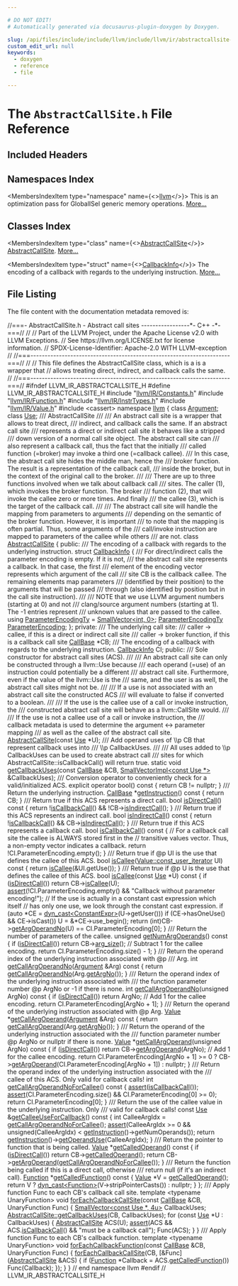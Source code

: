```yaml
---

# DO NOT EDIT!
# Automatically generated via docusaurus-plugin-doxygen by Doxygen.

slug: /api/files/include/include/llvm/include/llvm/ir/abstractcallsite-h
custom_edit_url: null
keywords:
  - doxygen
  - reference
  - file

---
```





# The `AbstractCallSite.h` File Reference

<DoxygenPage pluginConfig={pluginConfig}>



## Included Headers

<IncludesList>
<IncludesListItem
  filePath="llvm/IR/Constants.h"
  permalink="/docs/api/files/include/include/llvm/include/llvm/ir/constants-h"
  isLocal="true" />
<IncludesListItem
  filePath="llvm/IR/Function.h"
  permalink="/docs/api/files/include/include/llvm/include/llvm/ir/function-h"
  isLocal="true" />
<IncludesListItem
  filePath="llvm/IR/InstrTypes.h"
  permalink="/docs/api/files/include/include/llvm/include/llvm/ir/instrtypes-h"
  isLocal="true" />
<IncludesListItem
  filePath="llvm/IR/Value.h"
  permalink="/docs/api/files/include/include/llvm/include/llvm/ir/value-h"
  isLocal="true" />
<IncludesListItem
  filePath="cassert"
  permalink=""
  isLocal="false" />
</IncludesList>

## Namespaces Index

<MembersIndex>

<MembersIndexItem
  type="namespace"
  name={<><a href="/docs/api/namespaces/llvm">llvm</a></>}>
This is an optimization pass for GlobalISel generic memory operations. <a href="/docs/api/namespaces/llvm/#details">More...</a>
</MembersIndexItem>

</MembersIndex>

## Classes Index

<MembersIndex>

<MembersIndexItem
  type="class"
  name={<><a href="/docs/api/classes/llvm/abstractcallsite">AbstractCallSite</a></>}>
<a href="/docs/api/classes/llvm/abstractcallsite">AbstractCallSite</a>. <a href="/docs/api/classes/llvm/abstractcallsite/#details">More...</a>
</MembersIndexItem>

<MembersIndexItem
  type="struct"
  name={<><a href="/docs/api/structs/llvm/abstractcallsite/callbackinfo">CallbackInfo</a></>}>
The encoding of a callback with regards to the underlying instruction. <a href="/docs/api/structs/llvm/abstractcallsite/callbackinfo/#details">More...</a>
</MembersIndexItem>

</MembersIndex>


## File Listing

The file content with the documentation metadata removed is:

<ProgramListing>

<Link id="l00001" /><CodeLine lineNumber="1"><span class="doxyHighlightComment">//===- AbstractCallSite.h - Abstract call sites -----------------&#42;- C++ -&#42;-===//</span></CodeLine>
<Link id="l00002" /><CodeLine lineNumber="2"><span class="doxyHighlightComment">//</span></CodeLine>
<Link id="l00003" /><CodeLine lineNumber="3"><span class="doxyHighlightComment">// Part of the LLVM Project, under the Apache License v2.0 with LLVM Exceptions.</span></CodeLine>
<Link id="l00004" /><CodeLine lineNumber="4"><span class="doxyHighlightComment">// See https://llvm.org/LICENSE.txt for license information.</span></CodeLine>
<Link id="l00005" /><CodeLine lineNumber="5"><span class="doxyHighlightComment">// SPDX-License-Identifier: Apache-2.0 WITH LLVM-exception</span></CodeLine>
<Link id="l00006" /><CodeLine lineNumber="6"><span class="doxyHighlightComment">//</span></CodeLine>
<Link id="l00007" /><CodeLine lineNumber="7"><span class="doxyHighlightComment">//===----------------------------------------------------------------------===//</span></CodeLine>
<Link id="l00008" /><CodeLine lineNumber="8"><span class="doxyHighlightComment">//</span></CodeLine>
<Link id="l00009" /><CodeLine lineNumber="9"><span class="doxyHighlightComment">// This file defines the AbstractCallSite class, which is a is a wrapper that</span></CodeLine>
<Link id="l00010" /><CodeLine lineNumber="10"><span class="doxyHighlightComment">// allows treating direct, indirect, and callback calls the same.</span></CodeLine>
<Link id="l00011" /><CodeLine lineNumber="11"><span class="doxyHighlightComment">//</span></CodeLine>
<Link id="l00012" /><CodeLine lineNumber="12"><span class="doxyHighlightComment">//===----------------------------------------------------------------------===//</span></CodeLine>
<Link id="l00013" /><CodeLine lineNumber="13"></CodeLine>
<Link id="l00014" /><CodeLine lineNumber="14"><span class="doxyHighlightPreprocessor">#ifndef LLVM&#95;IR&#95;ABSTRACTCALLSITE&#95;H</span></CodeLine>
<Link id="l00015" /><CodeLine lineNumber="15"><span class="doxyHighlightPreprocessor">#define LLVM&#95;IR&#95;ABSTRACTCALLSITE&#95;H</span></CodeLine>
<Link id="l00016" /><CodeLine lineNumber="16"></CodeLine>
<Link id="l00017" /><CodeLine lineNumber="17"><span class="doxyHighlightPreprocessor">#include &quot;<a href="/docs/api/files/include/include/llvm/include/llvm/ir/constants-h">llvm/IR/Constants.h</a>&quot;</span></CodeLine>
<Link id="l00018" /><CodeLine lineNumber="18"><span class="doxyHighlightPreprocessor">#include &quot;<a href="/docs/api/files/include/include/llvm/include/llvm/ir/function-h">llvm/IR/Function.h</a>&quot;</span></CodeLine>
<Link id="l00019" /><CodeLine lineNumber="19"><span class="doxyHighlightPreprocessor">#include &quot;<a href="/docs/api/files/include/include/llvm/include/llvm/ir/instrtypes-h">llvm/IR/InstrTypes.h</a>&quot;</span></CodeLine>
<Link id="l00020" /><CodeLine lineNumber="20"><span class="doxyHighlightPreprocessor">#include &quot;<a href="/docs/api/files/include/include/llvm/include/llvm/ir/value-h">llvm/IR/Value.h</a>&quot;</span></CodeLine>
<Link id="l00021" /><CodeLine lineNumber="21"><span class="doxyHighlightPreprocessor">#include &lt;cassert&gt;</span></CodeLine>
<Link id="l00022" /><CodeLine lineNumber="22"></CodeLine>
<Link id="l00023" /><CodeLine lineNumber="23"><span class="doxyHighlightKeyword">namespace </span><span class="doxyHighlight"><a href="/docs/api/namespaces/llvm">llvm</a> &#123;</span></CodeLine>
<Link id="l00024" /><CodeLine lineNumber="24"></CodeLine>
<Link id="l00025" /><CodeLine lineNumber="25"><span class="doxyHighlightKeyword">class </span><span class="doxyHighlight"><a href="/docs/api/classes/llvm/argument">Argument</a>;</span></CodeLine>
<Link id="l00026" /><CodeLine lineNumber="26"><span class="doxyHighlightKeyword">class </span><span class="doxyHighlight"><a href="/docs/api/classes/llvm/use">Use</a>;</span></CodeLine>
<Link id="l00027" /><CodeLine lineNumber="27"></CodeLine>
<Link id="l00028" /><CodeLine lineNumber="28"><span class="doxyHighlightComment">/// AbstractCallSite</span></CodeLine>
<Link id="l00029" /><CodeLine lineNumber="29"><span class="doxyHighlightComment">///</span></CodeLine>
<Link id="l00030" /><CodeLine lineNumber="30"><span class="doxyHighlightComment">/// An abstract call site is a wrapper that allows to treat direct,</span></CodeLine>
<Link id="l00031" /><CodeLine lineNumber="31"><span class="doxyHighlightComment">/// indirect, and callback calls the same. If an abstract call site</span></CodeLine>
<Link id="l00032" /><CodeLine lineNumber="32"><span class="doxyHighlightComment">/// represents a direct or indirect call site it behaves like a stripped</span></CodeLine>
<Link id="l00033" /><CodeLine lineNumber="33"><span class="doxyHighlightComment">/// down version of a normal call site object. The abstract call site can</span></CodeLine>
<Link id="l00034" /><CodeLine lineNumber="34"><span class="doxyHighlightComment">/// also represent a callback call, thus the fact that the initially</span></CodeLine>
<Link id="l00035" /><CodeLine lineNumber="35"><span class="doxyHighlightComment">/// called function (=broker) may invoke a third one (=callback callee).</span></CodeLine>
<Link id="l00036" /><CodeLine lineNumber="36"><span class="doxyHighlightComment">/// In this case, the abstract call site hides the middle man, hence the</span></CodeLine>
<Link id="l00037" /><CodeLine lineNumber="37"><span class="doxyHighlightComment">/// broker function. The result is a representation of the callback call,</span></CodeLine>
<Link id="l00038" /><CodeLine lineNumber="38"><span class="doxyHighlightComment">/// inside the broker, but in the context of the original call to the broker.</span></CodeLine>
<Link id="l00039" /><CodeLine lineNumber="39"><span class="doxyHighlightComment">///</span></CodeLine>
<Link id="l00040" /><CodeLine lineNumber="40"><span class="doxyHighlightComment">/// There are up to three functions involved when we talk about callback call</span></CodeLine>
<Link id="l00041" /><CodeLine lineNumber="41"><span class="doxyHighlightComment">/// sites. The caller (1), which invokes the broker function. The broker</span></CodeLine>
<Link id="l00042" /><CodeLine lineNumber="42"><span class="doxyHighlightComment">/// function (2), that will invoke the callee zero or more times. And finally</span></CodeLine>
<Link id="l00043" /><CodeLine lineNumber="43"><span class="doxyHighlightComment">/// the callee (3), which is the target of the callback call.</span></CodeLine>
<Link id="l00044" /><CodeLine lineNumber="44"><span class="doxyHighlightComment">///</span></CodeLine>
<Link id="l00045" /><CodeLine lineNumber="45"><span class="doxyHighlightComment">/// The abstract call site will handle the mapping from parameters to arguments</span></CodeLine>
<Link id="l00046" /><CodeLine lineNumber="46"><span class="doxyHighlightComment">/// depending on the semantic of the broker function. However, it is important</span></CodeLine>
<Link id="l00047" /><CodeLine lineNumber="47"><span class="doxyHighlightComment">/// to note that the mapping is often partial. Thus, some arguments of the</span></CodeLine>
<Link id="l00048" /><CodeLine lineNumber="48"><span class="doxyHighlightComment">/// call/invoke instruction are mapped to parameters of the callee while others</span></CodeLine>
<Link id="l00049" /><CodeLine lineNumber="49"><span class="doxyHighlightComment">/// are not.</span></CodeLine>
<Link id="l00050" /><CodeLine lineNumber="50" lineLink="/docs/api/classes/llvm/abstractcallsite"><span class="doxyHighlightKeyword">class </span><span class="doxyHighlight"><a href="/docs/api/classes/llvm/abstractcallsite/#a582d0050c740c1f23bce6bc0c8c5b189">AbstractCallSite</a> &#123;</span></CodeLine>
<Link id="l00051" /><CodeLine lineNumber="51"><span class="doxyHighlightKeyword">public</span><span class="doxyHighlight">:</span></CodeLine>
<Link id="l00052" /><CodeLine lineNumber="52"></CodeLine>
<Link id="l00053" /><CodeLine lineNumber="53"><span class="doxyHighlightComment">  /// The encoding of a callback with regards to the underlying instruction.</span></CodeLine>
<Link id="l00054" /><CodeLine lineNumber="54" lineLink="/docs/api/structs/llvm/abstractcallsite/callbackinfo"><span class="doxyHighlight">  </span><span class="doxyHighlightKeyword">struct </span><span class="doxyHighlight"><a href="/docs/api/structs/llvm/abstractcallsite/callbackinfo">CallbackInfo</a> &#123;</span></CodeLine>
<Link id="l00055" /><CodeLine lineNumber="55"></CodeLine>
<Link id="l00056" /><CodeLine lineNumber="56"><span class="doxyHighlightComment">    /// For direct/indirect calls the parameter encoding is empty. If it is not,</span></CodeLine>
<Link id="l00057" /><CodeLine lineNumber="57"><span class="doxyHighlightComment">    /// the abstract call site represents a callback. In that case, the first</span></CodeLine>
<Link id="l00058" /><CodeLine lineNumber="58"><span class="doxyHighlightComment">    /// element of the encoding vector represents which argument of the call</span></CodeLine>
<Link id="l00059" /><CodeLine lineNumber="59"><span class="doxyHighlightComment">    /// site CB is the callback callee. The remaining elements map parameters</span></CodeLine>
<Link id="l00060" /><CodeLine lineNumber="60"><span class="doxyHighlightComment">    /// (identified by their position) to the arguments that will be passed</span></CodeLine>
<Link id="l00061" /><CodeLine lineNumber="61"><span class="doxyHighlightComment">    /// through (also identified by position but in the call site instruction).</span></CodeLine>
<Link id="l00062" /><CodeLine lineNumber="62"><span class="doxyHighlightComment">    ///</span></CodeLine>
<Link id="l00063" /><CodeLine lineNumber="63"><span class="doxyHighlightComment">    /// NOTE that we use LLVM argument numbers (starting at 0) and not</span></CodeLine>
<Link id="l00064" /><CodeLine lineNumber="64"><span class="doxyHighlightComment">    /// clang/source argument numbers (starting at 1). The -1 entries represent</span></CodeLine>
<Link id="l00065" /><CodeLine lineNumber="65"><span class="doxyHighlightComment">    /// unknown values that are passed to the callee.</span></CodeLine>
<Link id="l00066" /><CodeLine lineNumber="66" lineLink="/docs/api/structs/llvm/abstractcallsite/callbackinfo/#a8ca1c3789a06bd03293acd7799c82778"><span class="doxyHighlight">    </span><span class="doxyHighlightKeyword">using </span><span class="doxyHighlight"><a href="/docs/api/structs/llvm/abstractcallsite/callbackinfo/#a8ca1c3789a06bd03293acd7799c82778">ParameterEncodingTy</a> = <a href="/docs/api/classes/llvm/smallvector">SmallVector&lt;int, 0&gt;</a>;</span></CodeLine>
<Link id="l00067" /><CodeLine lineNumber="67" lineLink="/docs/api/structs/llvm/abstractcallsite/callbackinfo/#af8fe46b9cdbd737fe10dda57651d6027"><span class="doxyHighlight">    <a href="/docs/api/structs/llvm/abstractcallsite/callbackinfo/#a8ca1c3789a06bd03293acd7799c82778">ParameterEncodingTy</a> <a href="/docs/api/structs/llvm/abstractcallsite/callbackinfo/#af8fe46b9cdbd737fe10dda57651d6027">ParameterEncoding</a>;</span></CodeLine>
<Link id="l00068" /><CodeLine lineNumber="68"></CodeLine>
<Link id="l00069" /><CodeLine lineNumber="69"><span class="doxyHighlight">  &#125;;</span></CodeLine>
<Link id="l00070" /><CodeLine lineNumber="70"></CodeLine>
<Link id="l00071" /><CodeLine lineNumber="71"><span class="doxyHighlightKeyword">private</span><span class="doxyHighlight">:</span></CodeLine>
<Link id="l00072" /><CodeLine lineNumber="72"></CodeLine>
<Link id="l00073" /><CodeLine lineNumber="73"><span class="doxyHighlightComment">  /// The underlying call site:</span></CodeLine>
<Link id="l00074" /><CodeLine lineNumber="74"><span class="doxyHighlightComment">  ///   caller -&gt; callee,             if this is a direct or indirect call site</span></CodeLine>
<Link id="l00075" /><CodeLine lineNumber="75"><span class="doxyHighlightComment">  ///   caller -&gt; broker function,    if this is a callback call site</span></CodeLine>
<Link id="l00076" /><CodeLine lineNumber="76"><span class="doxyHighlight">  <a href="/docs/api/classes/llvm/callbase">CallBase</a> &#42;CB;</span></CodeLine>
<Link id="l00077" /><CodeLine lineNumber="77"></CodeLine>
<Link id="l00078" /><CodeLine lineNumber="78"><span class="doxyHighlightComment">  /// The encoding of a callback with regards to the underlying instruction.</span></CodeLine>
<Link id="l00079" /><CodeLine lineNumber="79"><span class="doxyHighlight">  <a href="/docs/api/structs/llvm/abstractcallsite/callbackinfo">CallbackInfo</a> CI;</span></CodeLine>
<Link id="l00080" /><CodeLine lineNumber="80"></CodeLine>
<Link id="l00081" /><CodeLine lineNumber="81"><span class="doxyHighlightKeyword">public</span><span class="doxyHighlight">:</span></CodeLine>
<Link id="l00082" /><CodeLine lineNumber="82"><span class="doxyHighlightComment">  /// Sole constructor for abstract call sites (ACS).</span></CodeLine>
<Link id="l00083" /><CodeLine lineNumber="83"><span class="doxyHighlightComment">  ///</span></CodeLine>
<Link id="l00084" /><CodeLine lineNumber="84"><span class="doxyHighlightComment">  /// An abstract call site can only be constructed through a llvm::Use because</span></CodeLine>
<Link id="l00085" /><CodeLine lineNumber="85"><span class="doxyHighlightComment">  /// each operand (=use) of an instruction could potentially be a different</span></CodeLine>
<Link id="l00086" /><CodeLine lineNumber="86"><span class="doxyHighlightComment">  /// abstract call site. Furthermore, even if the value of the llvm::Use is the</span></CodeLine>
<Link id="l00087" /><CodeLine lineNumber="87"><span class="doxyHighlightComment">  /// same, and the user is as well, the abstract call sites might not be.</span></CodeLine>
<Link id="l00088" /><CodeLine lineNumber="88"><span class="doxyHighlightComment">  ///</span></CodeLine>
<Link id="l00089" /><CodeLine lineNumber="89"><span class="doxyHighlightComment">  /// If a use is not associated with an abstract call site the constructed ACS</span></CodeLine>
<Link id="l00090" /><CodeLine lineNumber="90"><span class="doxyHighlightComment">  /// will evaluate to false if converted to a boolean.</span></CodeLine>
<Link id="l00091" /><CodeLine lineNumber="91"><span class="doxyHighlightComment">  ///</span></CodeLine>
<Link id="l00092" /><CodeLine lineNumber="92"><span class="doxyHighlightComment">  /// If the use is the callee use of a call or invoke instruction, the</span></CodeLine>
<Link id="l00093" /><CodeLine lineNumber="93"><span class="doxyHighlightComment">  /// constructed abstract call site will behave as a llvm::CallSite would.</span></CodeLine>
<Link id="l00094" /><CodeLine lineNumber="94"><span class="doxyHighlightComment">  ///</span></CodeLine>
<Link id="l00095" /><CodeLine lineNumber="95"><span class="doxyHighlightComment">  /// If the use is not a callee use of a call or invoke instruction, the</span></CodeLine>
<Link id="l00096" /><CodeLine lineNumber="96"><span class="doxyHighlightComment">  /// callback metadata is used to determine the argument &lt;-&gt; parameter mapping</span></CodeLine>
<Link id="l00097" /><CodeLine lineNumber="97"><span class="doxyHighlightComment">  /// as well as the callee of the abstract call site.</span></CodeLine>
<Link id="l00098" /><CodeLine lineNumber="98"><span class="doxyHighlight">  <a href="/docs/api/classes/llvm/abstractcallsite/#a582d0050c740c1f23bce6bc0c8c5b189">AbstractCallSite</a>(</span><span class="doxyHighlightKeyword">const</span><span class="doxyHighlight"> <a href="/docs/api/classes/llvm/use">Use</a> &#42;U);</span></CodeLine>
<Link id="l00099" /><CodeLine lineNumber="99"></CodeLine>
<Link id="l00100" /><CodeLine lineNumber="100"><span class="doxyHighlightComment">  /// Add operand uses of \\p CB that represent callback uses into</span></CodeLine>
<Link id="l00101" /><CodeLine lineNumber="101"><span class="doxyHighlightComment">  /// \\p CallbackUses.</span></CodeLine>
<Link id="l00102" /><CodeLine lineNumber="102"><span class="doxyHighlightComment">  ///</span></CodeLine>
<Link id="l00103" /><CodeLine lineNumber="103"><span class="doxyHighlightComment">  /// All uses added to \\p CallbackUses can be used to create abstract call</span></CodeLine>
<Link id="l00104" /><CodeLine lineNumber="104"><span class="doxyHighlightComment">  /// sites for which AbstractCallSite::isCallbackCall() will return true.</span></CodeLine>
<Link id="l00105" /><CodeLine lineNumber="105"><span class="doxyHighlight">  </span><span class="doxyHighlightKeyword">static</span><span class="doxyHighlight"> </span><span class="doxyHighlightKeywordType">void</span><span class="doxyHighlight"> <a href="/docs/api/classes/llvm/abstractcallsite/#a401e244b78386047c64edc64f80ba9c0">getCallbackUses</a>(</span><span class="doxyHighlightKeyword">const</span><span class="doxyHighlight"> <a href="/docs/api/classes/llvm/callbase">CallBase</a> &amp;CB,</span></CodeLine>
<Link id="l00106" /><CodeLine lineNumber="106"><span class="doxyHighlight">                              <a href="/docs/api/classes/llvm/smallvectorimpl">SmallVectorImpl&lt;const Use &#42;&gt;</a> &amp;CallbackUses);</span></CodeLine>
<Link id="l00107" /><CodeLine lineNumber="107"></CodeLine>
<Link id="l00108" /><CodeLine lineNumber="108"><span class="doxyHighlightComment">  /// Conversion operator to conveniently check for a valid/initialized ACS.</span></CodeLine>
<Link id="l00109" /><CodeLine lineNumber="109" lineLink="/docs/api/classes/llvm/abstractcallsite/#a849dee873893038338c06b0829b41ca4"><span class="doxyHighlight">  </span><span class="doxyHighlightKeyword">explicit</span><span class="doxyHighlight"> </span><span class="doxyHighlightKeyword">operator</span><span class="doxyHighlight"> bool()</span><span class="doxyHighlightKeyword"> const </span><span class="doxyHighlight">&#123; </span><span class="doxyHighlightKeywordFlow">return</span><span class="doxyHighlight"> CB != </span><span class="doxyHighlightKeyword">nullptr</span><span class="doxyHighlight">; &#125;</span></CodeLine>
<Link id="l00110" /><CodeLine lineNumber="110"></CodeLine>
<Link id="l00111" /><CodeLine lineNumber="111"><span class="doxyHighlightComment">  /// Return the underlying instruction.</span></CodeLine>
<Link id="l00112" /><CodeLine lineNumber="112" lineLink="/docs/api/classes/llvm/abstractcallsite/#a1d97fd714e72a72bd6d96a8b1ebf62ea"><span class="doxyHighlight">  <a href="/docs/api/classes/llvm/callbase">CallBase</a> &#42;<a href="/docs/api/classes/llvm/abstractcallsite/#a1d97fd714e72a72bd6d96a8b1ebf62ea">getInstruction</a>()</span><span class="doxyHighlightKeyword"> const </span><span class="doxyHighlight">&#123; </span><span class="doxyHighlightKeywordFlow">return</span><span class="doxyHighlight"> CB; &#125;</span></CodeLine>
<Link id="l00113" /><CodeLine lineNumber="113"></CodeLine>
<Link id="l00114" /><CodeLine lineNumber="114"><span class="doxyHighlightComment">  /// Return true if this ACS represents a direct call.</span></CodeLine>
<Link id="l00115" /><CodeLine lineNumber="115" lineLink="/docs/api/classes/llvm/abstractcallsite/#a27b382e987878c9f338d79220acc06b2"><span class="doxyHighlight">  </span><span class="doxyHighlightKeywordType">bool</span><span class="doxyHighlight"> <a href="/docs/api/classes/llvm/abstractcallsite/#a27b382e987878c9f338d79220acc06b2">isDirectCall</a>()</span><span class="doxyHighlightKeyword"> const </span><span class="doxyHighlight">&#123;</span></CodeLine>
<Link id="l00116" /><CodeLine lineNumber="116"><span class="doxyHighlight">    </span><span class="doxyHighlightKeywordFlow">return</span><span class="doxyHighlight"> !<a href="/docs/api/classes/llvm/abstractcallsite/#a2300cb53451591b87c7c5621c31643a2">isCallbackCall</a>() &amp;&amp; !CB-&gt;<a href="/docs/api/classes/llvm/callbase/#a574efc7d85ff014d5f15e077f3c82e6b">isIndirectCall</a>();</span></CodeLine>
<Link id="l00117" /><CodeLine lineNumber="117"><span class="doxyHighlight">  &#125;</span></CodeLine>
<Link id="l00118" /><CodeLine lineNumber="118"></CodeLine>
<Link id="l00119" /><CodeLine lineNumber="119"><span class="doxyHighlightComment">  /// Return true if this ACS represents an indirect call.</span></CodeLine>
<Link id="l00120" /><CodeLine lineNumber="120" lineLink="/docs/api/classes/llvm/abstractcallsite/#a31b793fd30a35a9db6bbd8ead7796ba0"><span class="doxyHighlight">  </span><span class="doxyHighlightKeywordType">bool</span><span class="doxyHighlight"> <a href="/docs/api/classes/llvm/abstractcallsite/#a31b793fd30a35a9db6bbd8ead7796ba0">isIndirectCall</a>()</span><span class="doxyHighlightKeyword"> const </span><span class="doxyHighlight">&#123;</span></CodeLine>
<Link id="l00121" /><CodeLine lineNumber="121"><span class="doxyHighlight">    </span><span class="doxyHighlightKeywordFlow">return</span><span class="doxyHighlight"> !<a href="/docs/api/classes/llvm/abstractcallsite/#a2300cb53451591b87c7c5621c31643a2">isCallbackCall</a>() &amp;&amp; CB-&gt;<a href="/docs/api/classes/llvm/callbase/#a574efc7d85ff014d5f15e077f3c82e6b">isIndirectCall</a>();</span></CodeLine>
<Link id="l00122" /><CodeLine lineNumber="122"><span class="doxyHighlight">  &#125;</span></CodeLine>
<Link id="l00123" /><CodeLine lineNumber="123"></CodeLine>
<Link id="l00124" /><CodeLine lineNumber="124"><span class="doxyHighlightComment">  /// Return true if this ACS represents a callback call.</span></CodeLine>
<Link id="l00125" /><CodeLine lineNumber="125" lineLink="/docs/api/classes/llvm/abstractcallsite/#a2300cb53451591b87c7c5621c31643a2"><span class="doxyHighlight">  </span><span class="doxyHighlightKeywordType">bool</span><span class="doxyHighlight"> <a href="/docs/api/classes/llvm/abstractcallsite/#a2300cb53451591b87c7c5621c31643a2">isCallbackCall</a>()</span><span class="doxyHighlightKeyword"> const </span><span class="doxyHighlight">&#123;</span></CodeLine>
<Link id="l00126" /><CodeLine lineNumber="126"><span class="doxyHighlight">    </span><span class="doxyHighlightComment">// For a callback call site the callee is ALWAYS stored first in the</span></CodeLine>
<Link id="l00127" /><CodeLine lineNumber="127"><span class="doxyHighlight">    </span><span class="doxyHighlightComment">// transitive values vector. Thus, a non-empty vector indicates a callback.</span></CodeLine>
<Link id="l00128" /><CodeLine lineNumber="128"><span class="doxyHighlight">    </span><span class="doxyHighlightKeywordFlow">return</span><span class="doxyHighlight"> !CI.ParameterEncoding.empty();</span></CodeLine>
<Link id="l00129" /><CodeLine lineNumber="129"><span class="doxyHighlight">  &#125;</span></CodeLine>
<Link id="l00130" /><CodeLine lineNumber="130"></CodeLine>
<Link id="l00131" /><CodeLine lineNumber="131"><span class="doxyHighlightComment">  /// Return true if @p UI is the use that defines the callee of this ACS.</span></CodeLine>
<Link id="l00132" /><CodeLine lineNumber="132" lineLink="/docs/api/classes/llvm/abstractcallsite/#a5c967c8ed9f20b937ad425a0992eab81"><span class="doxyHighlight">  </span><span class="doxyHighlightKeywordType">bool</span><span class="doxyHighlight"> <a href="/docs/api/classes/llvm/abstractcallsite/#a5c967c8ed9f20b937ad425a0992eab81">isCallee</a>(<a href="/docs/api/classes/llvm/value/#a146665db2d7a79fa164098370a3a34c4">Value::const&#95;user&#95;iterator</a> UI)</span><span class="doxyHighlightKeyword"> const </span><span class="doxyHighlight">&#123;</span></CodeLine>
<Link id="l00133" /><CodeLine lineNumber="133"><span class="doxyHighlight">    </span><span class="doxyHighlightKeywordFlow">return</span><span class="doxyHighlight"> <a href="/docs/api/classes/llvm/abstractcallsite/#a5c967c8ed9f20b937ad425a0992eab81">isCallee</a>(&amp;UI.getUse());</span></CodeLine>
<Link id="l00134" /><CodeLine lineNumber="134"><span class="doxyHighlight">  &#125;</span></CodeLine>
<Link id="l00135" /><CodeLine lineNumber="135"></CodeLine>
<Link id="l00136" /><CodeLine lineNumber="136"><span class="doxyHighlightComment">  /// Return true if @p U is the use that defines the callee of this ACS.</span></CodeLine>
<Link id="l00137" /><CodeLine lineNumber="137" lineLink="/docs/api/classes/llvm/abstractcallsite/#a186e1b3785876bc1827f2c352f831a36"><span class="doxyHighlight">  </span><span class="doxyHighlightKeywordType">bool</span><span class="doxyHighlight"> <a href="/docs/api/classes/llvm/abstractcallsite/#a186e1b3785876bc1827f2c352f831a36">isCallee</a>(</span><span class="doxyHighlightKeyword">const</span><span class="doxyHighlight"> <a href="/docs/api/classes/llvm/use">Use</a> &#42;U)</span><span class="doxyHighlightKeyword"> const </span><span class="doxyHighlight">&#123;</span></CodeLine>
<Link id="l00138" /><CodeLine lineNumber="138"><span class="doxyHighlight">    </span><span class="doxyHighlightKeywordFlow">if</span><span class="doxyHighlight"> (<a href="/docs/api/classes/llvm/abstractcallsite/#a27b382e987878c9f338d79220acc06b2">isDirectCall</a>())</span></CodeLine>
<Link id="l00139" /><CodeLine lineNumber="139"><span class="doxyHighlight">      </span><span class="doxyHighlightKeywordFlow">return</span><span class="doxyHighlight"> CB-&gt;<a href="/docs/api/classes/llvm/callbase/#a754b47054852401f87e52805d15bdf05">isCallee</a>(U);</span></CodeLine>
<Link id="l00140" /><CodeLine lineNumber="140"></CodeLine>
<Link id="l00141" /><CodeLine lineNumber="141"><span class="doxyHighlight">    <a href="/docs/api/files/lib/lib/target/lib/target/amdgpu/silowercontrolflow-cpp/#a4868c5d81c5ccc98c47aeab6244346a0">assert</a>(!CI.ParameterEncoding.empty() &amp;&amp;</span></CodeLine>
<Link id="l00142" /><CodeLine lineNumber="142"><span class="doxyHighlight">           </span><span class="doxyHighlightStringLiteral">&quot;Callback without parameter encoding!&quot;</span><span class="doxyHighlight">);</span></CodeLine>
<Link id="l00143" /><CodeLine lineNumber="143"></CodeLine>
<Link id="l00144" /><CodeLine lineNumber="144"><span class="doxyHighlight">    </span><span class="doxyHighlightComment">// If the use is actually in a constant cast expression which itself</span></CodeLine>
<Link id="l00145" /><CodeLine lineNumber="145"><span class="doxyHighlight">    </span><span class="doxyHighlightComment">// has only one use, we look through the constant cast expression.</span></CodeLine>
<Link id="l00146" /><CodeLine lineNumber="146"><span class="doxyHighlight">    </span><span class="doxyHighlightKeywordFlow">if</span><span class="doxyHighlight"> (</span><span class="doxyHighlightKeyword">auto</span><span class="doxyHighlight"> &#42;CE = <a href="/docs/api/namespaces/llvm/#a22eeee01734061ac1b31ccd994c49eef">dyn&#95;cast&lt;ConstantExpr&gt;</a>(U-&gt;getUser()))</span></CodeLine>
<Link id="l00147" /><CodeLine lineNumber="147"><span class="doxyHighlight">      </span><span class="doxyHighlightKeywordFlow">if</span><span class="doxyHighlight"> (CE-&gt;hasOneUse() &amp;&amp; CE-&gt;isCast())</span></CodeLine>
<Link id="l00148" /><CodeLine lineNumber="148"><span class="doxyHighlight">        U = &amp;&#42;CE-&gt;use&#95;begin();</span></CodeLine>
<Link id="l00149" /><CodeLine lineNumber="149"></CodeLine>
<Link id="l00150" /><CodeLine lineNumber="150"><span class="doxyHighlight">    </span><span class="doxyHighlightKeywordFlow">return</span><span class="doxyHighlight"> (</span><span class="doxyHighlightKeywordType">int</span><span class="doxyHighlight">)CB-&gt;<a href="/docs/api/classes/llvm/callbase/#ad2be14a6cee99d5f27223178c42366f3">getArgOperandNo</a>(U) == CI.ParameterEncoding&#91;0&#93;;</span></CodeLine>
<Link id="l00151" /><CodeLine lineNumber="151"><span class="doxyHighlight">  &#125;</span></CodeLine>
<Link id="l00152" /><CodeLine lineNumber="152"></CodeLine>
<Link id="l00153" /><CodeLine lineNumber="153"><span class="doxyHighlightComment">  /// Return the number of parameters of the callee.</span></CodeLine>
<Link id="l00154" /><CodeLine lineNumber="154" lineLink="/docs/api/classes/llvm/abstractcallsite/#ab8b5e4f9ae59fedfc0f0be8395992ea3"><span class="doxyHighlight">  </span><span class="doxyHighlightKeywordType">unsigned</span><span class="doxyHighlight"> <a href="/docs/api/classes/llvm/abstractcallsite/#ab8b5e4f9ae59fedfc0f0be8395992ea3">getNumArgOperands</a>()</span><span class="doxyHighlightKeyword"> const </span><span class="doxyHighlight">&#123;</span></CodeLine>
<Link id="l00155" /><CodeLine lineNumber="155"><span class="doxyHighlight">    </span><span class="doxyHighlightKeywordFlow">if</span><span class="doxyHighlight"> (<a href="/docs/api/classes/llvm/abstractcallsite/#a27b382e987878c9f338d79220acc06b2">isDirectCall</a>())</span></CodeLine>
<Link id="l00156" /><CodeLine lineNumber="156"><span class="doxyHighlight">      </span><span class="doxyHighlightKeywordFlow">return</span><span class="doxyHighlight"> CB-&gt;<a href="/docs/api/classes/llvm/callbase/#adde2ea00dd2613ee41bfe91908e4e68e">arg&#95;size</a>();</span></CodeLine>
<Link id="l00157" /><CodeLine lineNumber="157"><span class="doxyHighlight">    </span><span class="doxyHighlightComment">// Subtract 1 for the callee encoding.</span></CodeLine>
<Link id="l00158" /><CodeLine lineNumber="158"><span class="doxyHighlight">    </span><span class="doxyHighlightKeywordFlow">return</span><span class="doxyHighlight"> CI.ParameterEncoding.size() - 1;</span></CodeLine>
<Link id="l00159" /><CodeLine lineNumber="159"><span class="doxyHighlight">  &#125;</span></CodeLine>
<Link id="l00160" /><CodeLine lineNumber="160"></CodeLine>
<Link id="l00161" /><CodeLine lineNumber="161"><span class="doxyHighlightComment">  /// Return the operand index of the underlying instruction associated with @p</span></CodeLine>
<Link id="l00162" /><CodeLine lineNumber="162"><span class="doxyHighlightComment">  /// Arg.</span></CodeLine>
<Link id="l00163" /><CodeLine lineNumber="163" lineLink="/docs/api/classes/llvm/abstractcallsite/#a7e8ae04873ef7a72fbad37852333d290"><span class="doxyHighlight">  </span><span class="doxyHighlightKeywordType">int</span><span class="doxyHighlight"> <a href="/docs/api/classes/llvm/abstractcallsite/#a7e8ae04873ef7a72fbad37852333d290">getCallArgOperandNo</a>(<a href="/docs/api/classes/llvm/argument">Argument</a> &amp;Arg)</span><span class="doxyHighlightKeyword"> const </span><span class="doxyHighlight">&#123;</span></CodeLine>
<Link id="l00164" /><CodeLine lineNumber="164"><span class="doxyHighlight">    </span><span class="doxyHighlightKeywordFlow">return</span><span class="doxyHighlight"> <a href="/docs/api/classes/llvm/abstractcallsite/#a7e8ae04873ef7a72fbad37852333d290">getCallArgOperandNo</a>(Arg.<a href="/docs/api/classes/llvm/argument/#ab205d366b1137026c32f5678f7cc2726">getArgNo</a>());</span></CodeLine>
<Link id="l00165" /><CodeLine lineNumber="165"><span class="doxyHighlight">  &#125;</span></CodeLine>
<Link id="l00166" /><CodeLine lineNumber="166"></CodeLine>
<Link id="l00167" /><CodeLine lineNumber="167"><span class="doxyHighlightComment">  /// Return the operand index of the underlying instruction associated with</span></CodeLine>
<Link id="l00168" /><CodeLine lineNumber="168"><span class="doxyHighlightComment">  /// the function parameter number @p ArgNo or -1 if there is none.</span></CodeLine>
<Link id="l00169" /><CodeLine lineNumber="169" lineLink="/docs/api/classes/llvm/abstractcallsite/#a5a2fe9e8614a228a5dcf747c4574c815"><span class="doxyHighlight">  </span><span class="doxyHighlightKeywordType">int</span><span class="doxyHighlight"> <a href="/docs/api/classes/llvm/abstractcallsite/#a5a2fe9e8614a228a5dcf747c4574c815">getCallArgOperandNo</a>(</span><span class="doxyHighlightKeywordType">unsigned</span><span class="doxyHighlight"> ArgNo)</span><span class="doxyHighlightKeyword"> const </span><span class="doxyHighlight">&#123;</span></CodeLine>
<Link id="l00170" /><CodeLine lineNumber="170"><span class="doxyHighlight">    </span><span class="doxyHighlightKeywordFlow">if</span><span class="doxyHighlight"> (<a href="/docs/api/classes/llvm/abstractcallsite/#a27b382e987878c9f338d79220acc06b2">isDirectCall</a>())</span></CodeLine>
<Link id="l00171" /><CodeLine lineNumber="171"><span class="doxyHighlight">      </span><span class="doxyHighlightKeywordFlow">return</span><span class="doxyHighlight"> ArgNo;</span></CodeLine>
<Link id="l00172" /><CodeLine lineNumber="172"><span class="doxyHighlight">    </span><span class="doxyHighlightComment">// Add 1 for the callee encoding.</span></CodeLine>
<Link id="l00173" /><CodeLine lineNumber="173"><span class="doxyHighlight">    </span><span class="doxyHighlightKeywordFlow">return</span><span class="doxyHighlight"> CI.ParameterEncoding&#91;ArgNo + 1&#93;;</span></CodeLine>
<Link id="l00174" /><CodeLine lineNumber="174"><span class="doxyHighlight">  &#125;</span></CodeLine>
<Link id="l00175" /><CodeLine lineNumber="175"></CodeLine>
<Link id="l00176" /><CodeLine lineNumber="176"><span class="doxyHighlightComment">  /// Return the operand of the underlying instruction associated with @p Arg.</span></CodeLine>
<Link id="l00177" /><CodeLine lineNumber="177" lineLink="/docs/api/classes/llvm/abstractcallsite/#a6066aaa9c2bcca469acdce4369e03712"><span class="doxyHighlight">  <a href="/docs/api/classes/llvm/value">Value</a> &#42;<a href="/docs/api/classes/llvm/abstractcallsite/#a6066aaa9c2bcca469acdce4369e03712">getCallArgOperand</a>(<a href="/docs/api/classes/llvm/argument">Argument</a> &amp;Arg)</span><span class="doxyHighlightKeyword"> const </span><span class="doxyHighlight">&#123;</span></CodeLine>
<Link id="l00178" /><CodeLine lineNumber="178"><span class="doxyHighlight">    </span><span class="doxyHighlightKeywordFlow">return</span><span class="doxyHighlight"> <a href="/docs/api/classes/llvm/abstractcallsite/#a6066aaa9c2bcca469acdce4369e03712">getCallArgOperand</a>(Arg.<a href="/docs/api/classes/llvm/argument/#ab205d366b1137026c32f5678f7cc2726">getArgNo</a>());</span></CodeLine>
<Link id="l00179" /><CodeLine lineNumber="179"><span class="doxyHighlight">  &#125;</span></CodeLine>
<Link id="l00180" /><CodeLine lineNumber="180"></CodeLine>
<Link id="l00181" /><CodeLine lineNumber="181"><span class="doxyHighlightComment">  /// Return the operand of the underlying instruction associated with the</span></CodeLine>
<Link id="l00182" /><CodeLine lineNumber="182"><span class="doxyHighlightComment">  /// function parameter number @p ArgNo or nullptr if there is none.</span></CodeLine>
<Link id="l00183" /><CodeLine lineNumber="183" lineLink="/docs/api/classes/llvm/abstractcallsite/#a61d314ffacb9684d0b278e034f2d517a"><span class="doxyHighlight">  <a href="/docs/api/classes/llvm/value">Value</a> &#42;<a href="/docs/api/classes/llvm/abstractcallsite/#a61d314ffacb9684d0b278e034f2d517a">getCallArgOperand</a>(</span><span class="doxyHighlightKeywordType">unsigned</span><span class="doxyHighlight"> ArgNo)</span><span class="doxyHighlightKeyword"> const </span><span class="doxyHighlight">&#123;</span></CodeLine>
<Link id="l00184" /><CodeLine lineNumber="184"><span class="doxyHighlight">    </span><span class="doxyHighlightKeywordFlow">if</span><span class="doxyHighlight"> (<a href="/docs/api/classes/llvm/abstractcallsite/#a27b382e987878c9f338d79220acc06b2">isDirectCall</a>())</span></CodeLine>
<Link id="l00185" /><CodeLine lineNumber="185"><span class="doxyHighlight">      </span><span class="doxyHighlightKeywordFlow">return</span><span class="doxyHighlight"> CB-&gt;<a href="/docs/api/classes/llvm/callbase/#aabd76e6a8a23a5af1ce4d3c310d88bcd">getArgOperand</a>(ArgNo);</span></CodeLine>
<Link id="l00186" /><CodeLine lineNumber="186"><span class="doxyHighlight">    </span><span class="doxyHighlightComment">// Add 1 for the callee encoding.</span></CodeLine>
<Link id="l00187" /><CodeLine lineNumber="187"><span class="doxyHighlight">    </span><span class="doxyHighlightKeywordFlow">return</span><span class="doxyHighlight"> CI.ParameterEncoding&#91;ArgNo + 1&#93; &gt;= 0</span></CodeLine>
<Link id="l00188" /><CodeLine lineNumber="188"><span class="doxyHighlight">               ? CB-&gt;<a href="/docs/api/classes/llvm/callbase/#aabd76e6a8a23a5af1ce4d3c310d88bcd">getArgOperand</a>(CI.ParameterEncoding&#91;ArgNo + 1&#93;)</span></CodeLine>
<Link id="l00189" /><CodeLine lineNumber="189"><span class="doxyHighlight">               : </span><span class="doxyHighlightKeyword">nullptr</span><span class="doxyHighlight">;</span></CodeLine>
<Link id="l00190" /><CodeLine lineNumber="190"><span class="doxyHighlight">  &#125;</span></CodeLine>
<Link id="l00191" /><CodeLine lineNumber="191"></CodeLine>
<Link id="l00192" /><CodeLine lineNumber="192"><span class="doxyHighlightComment">  /// Return the operand index of the underlying instruction associated with the</span></CodeLine>
<Link id="l00193" /><CodeLine lineNumber="193"><span class="doxyHighlightComment">  /// callee of this ACS. Only valid for callback calls!</span></CodeLine>
<Link id="l00194" /><CodeLine lineNumber="194" lineLink="/docs/api/classes/llvm/abstractcallsite/#a08682577ed47d8887ffb956192aa379d"><span class="doxyHighlight">  </span><span class="doxyHighlightKeywordType">int</span><span class="doxyHighlight"> <a href="/docs/api/classes/llvm/abstractcallsite/#a08682577ed47d8887ffb956192aa379d">getCallArgOperandNoForCallee</a>()</span><span class="doxyHighlightKeyword"> const </span><span class="doxyHighlight">&#123;</span></CodeLine>
<Link id="l00195" /><CodeLine lineNumber="195"><span class="doxyHighlight">    <a href="/docs/api/files/lib/lib/target/lib/target/amdgpu/silowercontrolflow-cpp/#a4868c5d81c5ccc98c47aeab6244346a0">assert</a>(<a href="/docs/api/classes/llvm/abstractcallsite/#a2300cb53451591b87c7c5621c31643a2">isCallbackCall</a>());</span></CodeLine>
<Link id="l00196" /><CodeLine lineNumber="196"><span class="doxyHighlight">    <a href="/docs/api/files/lib/lib/target/lib/target/amdgpu/silowercontrolflow-cpp/#a4868c5d81c5ccc98c47aeab6244346a0">assert</a>(CI.ParameterEncoding.size() &amp;&amp; CI.ParameterEncoding&#91;0&#93; &gt;= 0);</span></CodeLine>
<Link id="l00197" /><CodeLine lineNumber="197"><span class="doxyHighlight">    </span><span class="doxyHighlightKeywordFlow">return</span><span class="doxyHighlight"> CI.ParameterEncoding&#91;0&#93;;</span></CodeLine>
<Link id="l00198" /><CodeLine lineNumber="198"><span class="doxyHighlight">  &#125;</span></CodeLine>
<Link id="l00199" /><CodeLine lineNumber="199"></CodeLine>
<Link id="l00200" /><CodeLine lineNumber="200"><span class="doxyHighlightComment">  /// Return the use of the callee value in the underlying instruction. Only</span></CodeLine>
<Link id="l00201" /><CodeLine lineNumber="201"><span class="doxyHighlightComment">  /// valid for callback calls!</span></CodeLine>
<Link id="l00202" /><CodeLine lineNumber="202" lineLink="/docs/api/classes/llvm/abstractcallsite/#a377c884b7ab6a21ce8f1113da49094f1"><span class="doxyHighlight">  </span><span class="doxyHighlightKeyword">const</span><span class="doxyHighlight"> <a href="/docs/api/classes/llvm/use">Use</a> &amp;<a href="/docs/api/classes/llvm/abstractcallsite/#a377c884b7ab6a21ce8f1113da49094f1">getCalleeUseForCallback</a>()</span><span class="doxyHighlightKeyword"> const </span><span class="doxyHighlight">&#123;</span></CodeLine>
<Link id="l00203" /><CodeLine lineNumber="203"><span class="doxyHighlight">    </span><span class="doxyHighlightKeywordType">int</span><span class="doxyHighlight"> CalleeArgIdx = <a href="/docs/api/classes/llvm/abstractcallsite/#a08682577ed47d8887ffb956192aa379d">getCallArgOperandNoForCallee</a>();</span></CodeLine>
<Link id="l00204" /><CodeLine lineNumber="204"><span class="doxyHighlight">    <a href="/docs/api/files/lib/lib/target/lib/target/amdgpu/silowercontrolflow-cpp/#a4868c5d81c5ccc98c47aeab6244346a0">assert</a>(CalleeArgIdx &gt;= 0 &amp;&amp;</span></CodeLine>
<Link id="l00205" /><CodeLine lineNumber="205"><span class="doxyHighlight">           </span><span class="doxyHighlightKeywordType">unsigned</span><span class="doxyHighlight">(CalleeArgIdx) &lt; <a href="/docs/api/classes/llvm/abstractcallsite/#a1d97fd714e72a72bd6d96a8b1ebf62ea">getInstruction</a>()-&gt;getNumOperands());</span></CodeLine>
<Link id="l00206" /><CodeLine lineNumber="206"><span class="doxyHighlight">    </span><span class="doxyHighlightKeywordFlow">return</span><span class="doxyHighlight"> <a href="/docs/api/classes/llvm/abstractcallsite/#a1d97fd714e72a72bd6d96a8b1ebf62ea">getInstruction</a>()-&gt;<a href="/docs/api/classes/llvm/user/#a3f3b252f63d32a9a6e05208ce26562bf">getOperandUse</a>(CalleeArgIdx);</span></CodeLine>
<Link id="l00207" /><CodeLine lineNumber="207"><span class="doxyHighlight">  &#125;</span></CodeLine>
<Link id="l00208" /><CodeLine lineNumber="208"></CodeLine>
<Link id="l00209" /><CodeLine lineNumber="209"><span class="doxyHighlightComment">  /// Return the pointer to function that is being called.</span></CodeLine>
<Link id="l00210" /><CodeLine lineNumber="210" lineLink="/docs/api/classes/llvm/abstractcallsite/#a91e818b6c5395b706e4d6ec60f636800"><span class="doxyHighlight">  <a href="/docs/api/classes/llvm/value">Value</a> &#42;<a href="/docs/api/classes/llvm/abstractcallsite/#a91e818b6c5395b706e4d6ec60f636800">getCalledOperand</a>()</span><span class="doxyHighlightKeyword"> const </span><span class="doxyHighlight">&#123;</span></CodeLine>
<Link id="l00211" /><CodeLine lineNumber="211"><span class="doxyHighlight">    </span><span class="doxyHighlightKeywordFlow">if</span><span class="doxyHighlight"> (<a href="/docs/api/classes/llvm/abstractcallsite/#a27b382e987878c9f338d79220acc06b2">isDirectCall</a>())</span></CodeLine>
<Link id="l00212" /><CodeLine lineNumber="212"><span class="doxyHighlight">      </span><span class="doxyHighlightKeywordFlow">return</span><span class="doxyHighlight"> CB-&gt;<a href="/docs/api/classes/llvm/callbase/#a8d13199cbf4d080d3b5dcf330dad5d2c">getCalledOperand</a>();</span></CodeLine>
<Link id="l00213" /><CodeLine lineNumber="213"><span class="doxyHighlight">    </span><span class="doxyHighlightKeywordFlow">return</span><span class="doxyHighlight"> CB-&gt;<a href="/docs/api/classes/llvm/callbase/#aabd76e6a8a23a5af1ce4d3c310d88bcd">getArgOperand</a>(<a href="/docs/api/classes/llvm/abstractcallsite/#a08682577ed47d8887ffb956192aa379d">getCallArgOperandNoForCallee</a>());</span></CodeLine>
<Link id="l00214" /><CodeLine lineNumber="214"><span class="doxyHighlight">  &#125;</span></CodeLine>
<Link id="l00215" /><CodeLine lineNumber="215"></CodeLine>
<Link id="l00216" /><CodeLine lineNumber="216"><span class="doxyHighlightComment">  /// Return the function being called if this is a direct call, otherwise</span></CodeLine>
<Link id="l00217" /><CodeLine lineNumber="217"><span class="doxyHighlightComment">  /// return null (if it&#39;s an indirect call).</span></CodeLine>
<Link id="l00218" /><CodeLine lineNumber="218" lineLink="/docs/api/classes/llvm/abstractcallsite/#abe5141e594e4351ab2b1f5e73c736733"><span class="doxyHighlight">  <a href="/docs/api/classes/llvm/function">Function</a> &#42;<a href="/docs/api/classes/llvm/abstractcallsite/#abe5141e594e4351ab2b1f5e73c736733">getCalledFunction</a>()</span><span class="doxyHighlightKeyword"> const </span><span class="doxyHighlight">&#123;</span></CodeLine>
<Link id="l00219" /><CodeLine lineNumber="219"><span class="doxyHighlight">    <a href="/docs/api/classes/llvm/value">Value</a> &#42;V = <a href="/docs/api/classes/llvm/abstractcallsite/#a91e818b6c5395b706e4d6ec60f636800">getCalledOperand</a>();</span></CodeLine>
<Link id="l00220" /><CodeLine lineNumber="220"><span class="doxyHighlight">    </span><span class="doxyHighlightKeywordFlow">return</span><span class="doxyHighlight"> V ? <a href="/docs/api/namespaces/llvm/#a22eeee01734061ac1b31ccd994c49eef">dyn&#95;cast&lt;Function&gt;</a>(V-&gt;stripPointerCasts()) : </span><span class="doxyHighlightKeyword">nullptr</span><span class="doxyHighlight">;</span></CodeLine>
<Link id="l00221" /><CodeLine lineNumber="221"><span class="doxyHighlight">  &#125;</span></CodeLine>
<Link id="l00222" /><CodeLine lineNumber="222"><span class="doxyHighlight">&#125;;</span></CodeLine>
<Link id="l00223" /><CodeLine lineNumber="223"></CodeLine>
<Link id="l00224" /><CodeLine lineNumber="224"><span class="doxyHighlightComment">/// Apply function Func to each CB&#39;s callback call site.</span></CodeLine>
<Link id="l00225" /><CodeLine lineNumber="225"><span class="doxyHighlightKeyword">template</span><span class="doxyHighlight"> &lt;</span><span class="doxyHighlightKeyword">typename</span><span class="doxyHighlight"> UnaryFunction&gt;</span></CodeLine>
<Link id="l00226" /><CodeLine lineNumber="226" lineLink="/docs/api/namespaces/llvm/#a2fbc912ee1cbb5ddcaea71940aa33685"><span class="doxyHighlightKeywordType">void</span><span class="doxyHighlight"> <a href="/docs/api/namespaces/llvm/#a2fbc912ee1cbb5ddcaea71940aa33685">forEachCallbackCallSite</a>(</span><span class="doxyHighlightKeyword">const</span><span class="doxyHighlight"> <a href="/docs/api/classes/llvm/callbase">CallBase</a> &amp;CB, UnaryFunction Func) &#123;</span></CodeLine>
<Link id="l00227" /><CodeLine lineNumber="227"><span class="doxyHighlight">  <a href="/docs/api/classes/llvm/smallvector">SmallVector&lt;const Use &#42;, 4u&gt;</a> CallbackUses;</span></CodeLine>
<Link id="l00228" /><CodeLine lineNumber="228"><span class="doxyHighlight">  <a href="/docs/api/classes/llvm/abstractcallsite/#a401e244b78386047c64edc64f80ba9c0">AbstractCallSite::getCallbackUses</a>(CB, CallbackUses);</span></CodeLine>
<Link id="l00229" /><CodeLine lineNumber="229"><span class="doxyHighlight">  </span><span class="doxyHighlightKeywordFlow">for</span><span class="doxyHighlight"> (</span><span class="doxyHighlightKeyword">const</span><span class="doxyHighlight"> <a href="/docs/api/classes/llvm/use">Use</a> &#42;U : CallbackUses) &#123;</span></CodeLine>
<Link id="l00230" /><CodeLine lineNumber="230"><span class="doxyHighlight">    <a href="/docs/api/classes/llvm/abstractcallsite">AbstractCallSite</a> ACS(U);</span></CodeLine>
<Link id="l00231" /><CodeLine lineNumber="231"><span class="doxyHighlight">    <a href="/docs/api/files/lib/lib/target/lib/target/amdgpu/silowercontrolflow-cpp/#a4868c5d81c5ccc98c47aeab6244346a0">assert</a>(ACS &amp;&amp; ACS.<a href="/docs/api/classes/llvm/abstractcallsite/#a2300cb53451591b87c7c5621c31643a2">isCallbackCall</a>() &amp;&amp; </span><span class="doxyHighlightStringLiteral">&quot;must be a callback call&quot;</span><span class="doxyHighlight">);</span></CodeLine>
<Link id="l00232" /><CodeLine lineNumber="232"><span class="doxyHighlight">    Func(ACS);</span></CodeLine>
<Link id="l00233" /><CodeLine lineNumber="233"><span class="doxyHighlight">  &#125;</span></CodeLine>
<Link id="l00234" /><CodeLine lineNumber="234"><span class="doxyHighlight">&#125;</span></CodeLine>
<Link id="l00235" /><CodeLine lineNumber="235"></CodeLine>
<Link id="l00236" /><CodeLine lineNumber="236"><span class="doxyHighlightComment">/// Apply function Func to each CB&#39;s callback function.</span></CodeLine>
<Link id="l00237" /><CodeLine lineNumber="237"><span class="doxyHighlightKeyword">template</span><span class="doxyHighlight"> &lt;</span><span class="doxyHighlightKeyword">typename</span><span class="doxyHighlight"> UnaryFunction&gt;</span></CodeLine>
<Link id="l00238" /><CodeLine lineNumber="238" lineLink="/docs/api/namespaces/llvm/#aa273a7c3463d96e7f545c205ff3b50e3"><span class="doxyHighlightKeywordType">void</span><span class="doxyHighlight"> <a href="/docs/api/namespaces/llvm/#aa273a7c3463d96e7f545c205ff3b50e3">forEachCallbackFunction</a>(</span><span class="doxyHighlightKeyword">const</span><span class="doxyHighlight"> <a href="/docs/api/classes/llvm/callbase">CallBase</a> &amp;CB, UnaryFunction Func) &#123;</span></CodeLine>
<Link id="l00239" /><CodeLine lineNumber="239"><span class="doxyHighlight">  <a href="/docs/api/namespaces/llvm/#a2fbc912ee1cbb5ddcaea71940aa33685">forEachCallbackCallSite</a>(CB, &#91;&amp;Func&#93;(<a href="/docs/api/classes/llvm/abstractcallsite">AbstractCallSite</a> &amp;ACS) &#123;</span></CodeLine>
<Link id="l00240" /><CodeLine lineNumber="240"><span class="doxyHighlight">    </span><span class="doxyHighlightKeywordFlow">if</span><span class="doxyHighlight"> (<a href="/docs/api/classes/llvm/function">Function</a> &#42;Callback = ACS.<a href="/docs/api/classes/llvm/abstractcallsite/#abe5141e594e4351ab2b1f5e73c736733">getCalledFunction</a>())</span></CodeLine>
<Link id="l00241" /><CodeLine lineNumber="241"><span class="doxyHighlight">      Func(Callback);</span></CodeLine>
<Link id="l00242" /><CodeLine lineNumber="242"><span class="doxyHighlight">  &#125;);</span></CodeLine>
<Link id="l00243" /><CodeLine lineNumber="243"><span class="doxyHighlight">&#125;</span></CodeLine>
<Link id="l00244" /><CodeLine lineNumber="244"></CodeLine>
<Link id="l00245" /><CodeLine lineNumber="245"><span class="doxyHighlight">&#125; </span><span class="doxyHighlightComment">// end namespace llvm</span></CodeLine>
<Link id="l00246" /><CodeLine lineNumber="246"></CodeLine>
<Link id="l00247" /><CodeLine lineNumber="247"><span class="doxyHighlightPreprocessor">#endif </span><span class="doxyHighlightComment">// LLVM&#95;IR&#95;ABSTRACTCALLSITE&#95;H</span></CodeLine>

</ProgramListing>


</DoxygenPage>
